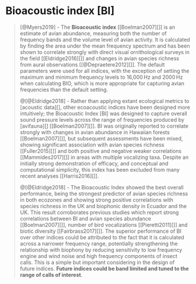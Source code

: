 # Bioacoustic index [BI]

> [@Myers2019] - The **Bioacoustic index** [[Boelman2007][]] is an estimate of avian abundance, measuring both the number of frequency bands and the volume level of avian activity. It is calculated by finding the area under the mean frequency spectrum and has been shown to correlate strongly with direct visual ornithological surveys in the field [[Eldridge2016][]] and changes in avian species richness from aural observations [[@Depraetere2012][]]. The default parameters were used for all indices, with the exception of setting the maximum and minimum frequency levels to 16,000 Hz and 2000 Hz when calculating BIO, which is more appropriate for capturing avian frequencies than the default setting.
>
> @[@Eldridge2018] - Rather than applying extant ecological metrics to [acoustic data][], other ecoacoustic indices have been designed more intuitively; the Bioacoustic Index [BI] was designed to capture overall sound pressure levels across the range of frequencies produced by [avifauna][] [[Boelman2007][]]. BI was originally reported to correlate strongly with changes in avian abundance in Hawaiian forests [[Boelman2007][]], but subsequent assessments have been mixed, showing significant association with avian species richness [[Fuller2015][]] and both positive and negative weaker correlations [[Mammides2017][]] in areas with multiple vocalizing taxa. Despite an initially strong demonstration of efficacy, and conceptual and computational simplicity, this index has been excluded from many recent analyses [[Harris2016][]].
>
> @[@Eldridge2018] - The Bioacoustic Index showed the best overall performance, being the strongest predictor of avian species richness in both ecozones and showing strong positive correlations with species richness in the UK and biophonic density in Ecuador and the UK. This result corroborates previous studies which report strong correlations between BI and avian species abundance [[Boelman2007][]], number of bird vocalizations [[Pieretti2011][]] and biotic diversity [[Fairbrass2017][]]. The superior performance of BI over other indices could be attributed to the fact that it is calculated across a narrower frequency range, potentially strengthening the relationship with biophony by reducing sensitivity to low frequency engine and wind noise and high frequency components of insect calls. This is a simple but important considering in the design of future indices. **Future indices could be band limited and tuned to the range of calls of interest**.